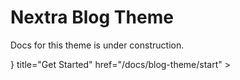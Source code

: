 
# Nextra Blog Theme

<Callout type="warning">Docs for this theme is under construction.</Callout>

<Cards>
  <Card
    icon={
      <svg
        xmlns="http://www.w3.org/2000/svg"
        fill="none"
        viewBox="0 0 24 24"
        strokeWidth={1.5}
        stroke="currentColor"
        className="w-6 h-6"
      >
        <path
          strokeLinecap="round"
          strokeLinejoin="round"
          d="M8.25 4.5l7.5 7.5-7.5 7.5"
        />
      </svg>
    }
    title="Get Started"
    href="/docs/blog-theme/start"
  ></Card>
</Cards>
